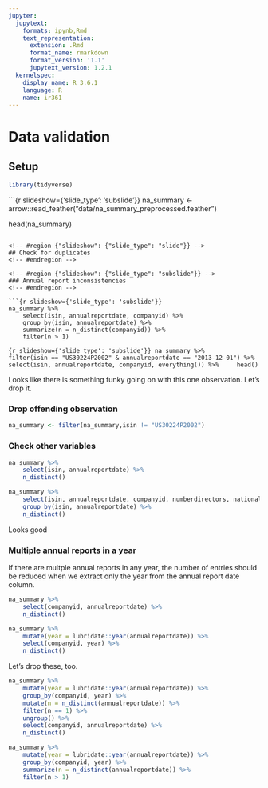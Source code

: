 ```yaml
---
jupyter:
  jupytext:
    formats: ipynb,Rmd
    text_representation:
      extension: .Rmd
      format_name: rmarkdown
      format_version: '1.1'
      jupytext_version: 1.2.1
  kernelspec:
    display_name: R 3.6.1
    language: R
    name: ir361
---
```


<!-- #region {"slideshow": {"slide_type": "slide"}} -->
# Data validation
<!-- #endregion -->

<!-- #region {"slideshow": {"slide_type": "subslide"}} -->
## Setup
<!-- #endregion -->

```r
library(tidyverse)
```

```{r slideshow={'slide_type': 'subslide'}}
na_summary <- arrow::read_feather("data/na_summary_preprocessed.feather")

head(na_summary)
```

<!-- #region {"slideshow": {"slide_type": "slide"}} -->
## Check for duplicates
<!-- #endregion -->

<!-- #region {"slideshow": {"slide_type": "subslide"}} -->
### Annual report inconsistencies
<!-- #endregion -->

```{r slideshow={'slide_type': 'subslide'}}
na_summary %>%
    select(isin, annualreportdate, companyid) %>%
    group_by(isin, annualreportdate) %>%
    summarize(n = n_distinct(companyid)) %>%
    filter(n > 1)
```

```{r slideshow={'slide_type': 'subslide'}}
na_summary %>%
    filter(isin == "US30224P2002" & annualreportdate == "2013-12-01") %>%
    select(isin, annualreportdate, companyid, everything()) %>%
    head()
```

Looks like there is something funky going on with this one observation. Let's drop it.

<!-- #region {"slideshow": {"slide_type": "subslide"}} -->
### Drop offending observation
<!-- #endregion -->

```r
na_summary <- filter(na_summary,isin != "US30224P2002")
```

### Check other variables

```r
na_summary %>%
    select(isin, annualreportdate) %>%
    n_distinct()

na_summary %>%
    select(isin, annualreportdate, companyid, numberdirectors, nationalitymix, genderratio) %>%
    group_by(isin, annualreportdate) %>%
    n_distinct()
```

Looks good

<!-- #region {"slideshow": {"slide_type": "subslide"}} -->
### Multiple annual reports in a year
<!-- #endregion -->

If there are multple annual reports in any year, the number of entries should be reduced when we extract only the year from the annual report date column.

```r
na_summary %>%
    select(companyid, annualreportdate) %>%
    n_distinct()
```

```r
na_summary %>%
    mutate(year = lubridate::year(annualreportdate)) %>%
    select(companyid, year) %>%
    n_distinct()
```

<!-- #region {"slideshow": {"slide_type": "subslide"}} -->
Let's drop these, too.
<!-- #endregion -->

```r
na_summary %>%
    mutate(year = lubridate::year(annualreportdate)) %>%
    group_by(companyid, year) %>%
    mutate(n = n_distinct(annualreportdate)) %>%
    filter(n == 1) %>%
    ungroup() %>%
    select(companyid, annualreportdate) %>%
    n_distinct()
```

```r
na_summary %>%
    mutate(year = lubridate::year(annualreportdate)) %>%
    group_by(companyid, year) %>%
    summarize(n = n_distinct(annualreportdate)) %>%
    filter(n > 1)
```

```r

```
